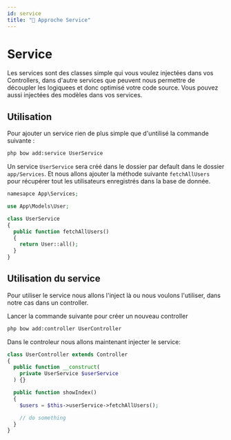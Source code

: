 ```yaml
---
id: service
title: "🏢 Approche Service"
---
```



# Service

Les services sont des classes simple qui vous voulez injectées dans vos Controllers, dans d'autre services que peuvent nous permettre de découpler les logiquees et donc optimisé votre code source.
Vous pouvez aussi injectées des modèles dans vos services.

## Utilisation

Pour ajouter un service rien de plus simple que d'untilisé la commande suivante :

```bash
php bow add:service UserService
```

Un service `UserService` sera créé dans le dossier par default dans le dossier `app/Services`. Et nous allons ajouter la méthode suivante `fetchAllUsers` pour récupérer tout les utilisateurs enregistrés dans la base de donnée.

```php title="app/Services/UserService"
namesapce App\Services;

use App\Models\User;

class UserService
{
  public function fetchAllUsers()
  {
    return User::all();
  }
}
```

## Utilisation du service

Pour utiliser le service nous allons l'inject là ou nous voulons l'utiliser, dans notre cas dans un controller.

Lancer la commande suivante pour créer un nouveau controller

```bash
php bow add:controller UserController
```

Dans le controleur nous allons maintenant injecter le service:

```php
class UserController extends Controller
{
  public function __construct(
    private UserService $userService 
  ) {}

  public function showIndex()
  {
    $users = $this->userService->fetchAllUsers();

    // do something
  }
}
```

<SuggestionFeature />
